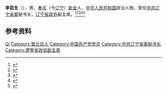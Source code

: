 '''李启生'''（{{bd|1926年|}}），男，[[辽宁省_(中华民国)|奉天]]（今[[辽宁|辽宁]]）[[新金|新金]]人，[[中华人民共和国|中华人民共和国]]政治人物，曾任[[中共辽宁省委|中共辽宁省委]]秘书长，[[辽宁省政协|辽宁省政协]]副主席。<ref>{{cite book|title=中囯人名大辞典·当代人物卷|author=廖盖隆等编|year=1990|publisher=上海辞书出版社|location=上海|page=}}</ref><ref>{{cite book|title=中囯人名大辞典·现任党政军领导人物卷|author=廖盖隆等编|year=1990|publisher=上海辞书出版社|location=上海|page=}}</ref><ref>{{Cite book|title=中国共产党人名大辞典|author=盛平主编|publisher=中国国际广播出版社|year=1991|isbn=|location=北京|pages=}}</ref><ref>{{Cite book|title=中国共产党名人录|author=于俊道主编|publisher=四川人民出版社|year=1997|isbn=|location=成都|pages=}}</ref><ref>{{Cite book|title=中华人民共和国职官志|author=何虎生, 李耀东, 向常福主编|publisher=中国社会出版社|year=2003|isbn=9787800883934|location=北京|pages=}}</ref>

== 参考资料 ==
{{reflist}}

{{中国人物小作品}}

{{Authority control}}
{{DEFAULTSORT:Li李}}
[[Category:李姓|Qi]]
[[Category:普兰店人|Category:普兰店人]]
[[Category:中国共产党党员|Category:中国共产党党员]]
[[Category:中共辽宁省委秘书长|Category:中共辽宁省委秘书长]]
[[Category:遼寧省政協副主席|Category:遼寧省政協副主席]]